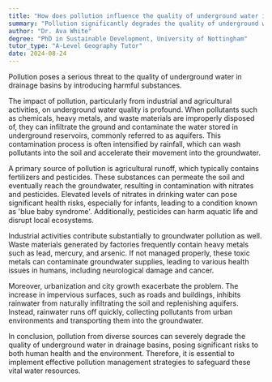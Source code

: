 ```yaml
---
title: "How does pollution influence the quality of underground water in drainage basins?"
summary: "Pollution significantly degrades the quality of underground water in drainage basins by introducing harmful substances."
author: "Dr. Ava White"
degree: "PhD in Sustainable Development, University of Nottingham"
tutor_type: "A-Level Geography Tutor"
date: 2024-08-24
---
```


Pollution poses a serious threat to the quality of underground water in drainage basins by introducing harmful substances.

The impact of pollution, particularly from industrial and agricultural activities, on underground water quality is profound. When pollutants such as chemicals, heavy metals, and waste materials are improperly disposed of, they can infiltrate the ground and contaminate the water stored in underground reservoirs, commonly referred to as aquifers. This contamination process is often intensified by rainfall, which can wash pollutants into the soil and accelerate their movement into the groundwater.

A primary source of pollution is agricultural runoff, which typically contains fertilizers and pesticides. These substances can permeate the soil and eventually reach the groundwater, resulting in contamination with nitrates and pesticides. Elevated levels of nitrates in drinking water can pose significant health risks, especially for infants, leading to a condition known as 'blue baby syndrome'. Additionally, pesticides can harm aquatic life and disrupt local ecosystems.

Industrial activities contribute substantially to groundwater pollution as well. Waste materials generated by factories frequently contain heavy metals such as lead, mercury, and arsenic. If not managed properly, these toxic metals can contaminate groundwater supplies, leading to various health issues in humans, including neurological damage and cancer.

Moreover, urbanization and city growth exacerbate the problem. The increase in impervious surfaces, such as roads and buildings, inhibits rainwater from naturally infiltrating the soil and replenishing aquifers. Instead, rainwater runs off quickly, collecting pollutants from urban environments and transporting them into the groundwater.

In conclusion, pollution from diverse sources can severely degrade the quality of underground water in drainage basins, posing significant risks to both human health and the environment. Therefore, it is essential to implement effective pollution management strategies to safeguard these vital water resources.
    